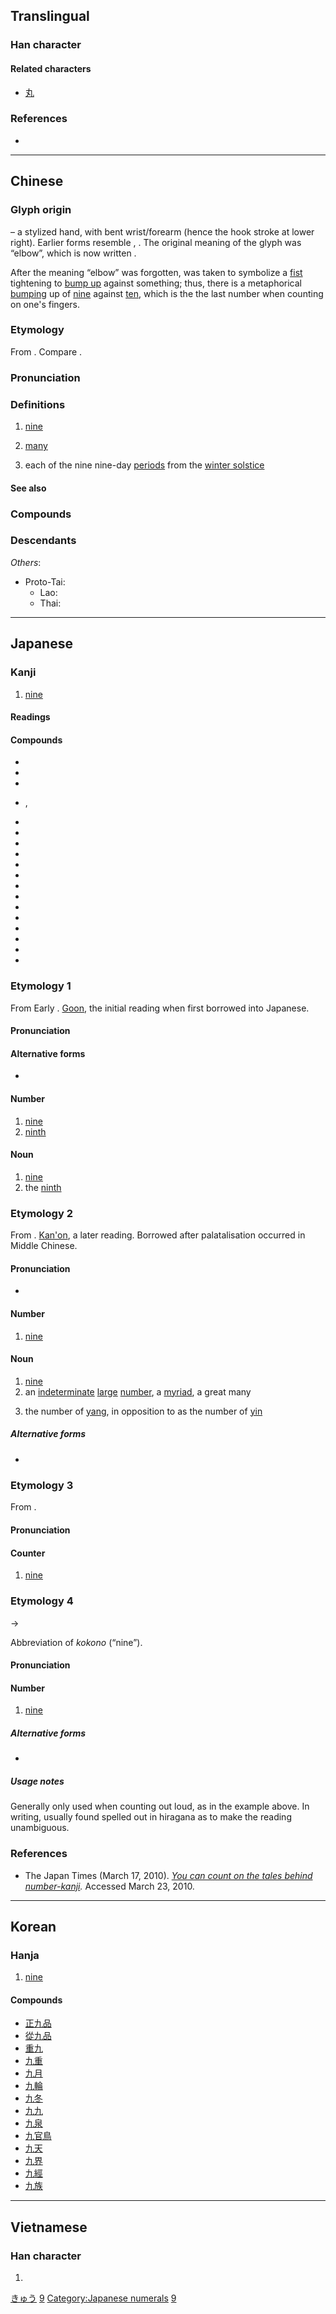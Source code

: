 {{character info/new}}
{{also|玖|丸|力}}
{{commonscat}}
==Translingual==
{{stroke order|strokes=2}}
{{stroke order|type=animate}}

===Han character===
{{Han char|rn=5|rad=乙|as=01|sn=2|four=40017|canj=KN|ids=⿻丿乙}}

====Related characters====
* [[丸]]

===References===
* {{Han ref|kx=0083.190|dkj=00167|dj=0168.020|hdz=10048.050|uh=4E5D|ud=20061|bh=A445|bd=42053}}

----

==Chinese==
{{zh-forms|alt=玖-financial,𠔀,𢌬,𣲄}}

===Glyph origin===
{{Han etyl}}
{{liushu|p}} – a stylized hand, with bent wrist/forearm (hence the hook stroke at lower right). Earlier forms resemble {{zh-l|*手}}, {{zh-l|*寸}}. The original meaning of the glyph was “elbow”, which is now written {{och-l|肘}}.

After the meaning “elbow” was forgotten, {{lang|zh|九}} was taken to symbolize a [[fist]] tightening to [[bump up]] against something; thus, there is a metaphorical [[bumping]] up of [[nine]] against [[ten]], which is the the last number when counting on one's fingers.

===Etymology===
From {{inh|zh|sit-pro|*d/s-kəw}}. Compare {{cog|bo|དགུ}}.

===Pronunciation===
{{zh-pron
|m=jiǔ
|ma=y
|m-s=jiu3
|c=gau2
|h=pfs=kiú
|md=gāu/giū
|md_note=gāu - vernacular; giū - literary
|mn=káu/kiú
|mn_note=káu - vernacular; kiú - literary
|mn-t=gao2/giu2
|mn-t_note=gao2 - vernacular; giu2 - literary
|w=2jieu
|mc=y
|oc=y
|cat=num
}}

===Definitions===
{{zh-hanzi}}

# [[nine]]
# {{lb|zh|figurative}} [[many]]
# {{lb|zh|weather}} each of the nine nine-day [[period]]s from the [[winter solstice]]

====See also====
{{Chinese-numbers}}

===Compounds===
{{zh-der|九一八事變|一一九|一歲九遷|一禾九穗|一言九鼎|七返九還|三九天|三六九等|三回九曲|三回九轉|三教九流|三槐九棘|三等九格|三貞九烈|三跪九叩|三部九候|上九|下九|中九|九一四|九七大限|九七期限|九世之仇|九丘|九九|九九歸一|九九歸原|九九登高|九五|九五之位|九五之尊|九份|九佐|九冬|九分|九刑|九功|九勢|九卿|九原|九原可作|九合|九合一匡|九吊六的|九命|九命奇冤|九品|九品中正|九品詞|九國公約|九土|九地|九垓|九夏|九大行星|九天|九天仙女|九天玄女|九如|九如鄉|九姻|九嬪|九子母|九孔|九官鳥|九宮|九宮格|九尾狐|九尾龜|九層塔|九嶷山|九州|九幽|九思|九懷|九成|九成九|九成宮|九折臂|九故十親|九數|九方|九方皋|九族|九旒|九日|九春|九曜|九曲洞|九更天|九有|九服|九朽一罷|九歌|九歎|九歸|九死|九死一生|九死不悔|九江市|九泉|九流|九流三教|九流十家|九流百家|九淵|九烈三貞|九烏|九煉成鋼|九牛一毛|九牛毛|九牧|九畹遺容|九疇|九疊篆|九疑山|九百|九皋|九眷|九禮|九秋|九穀|九竅|九節鞭|九經|九經字樣|九罭|九老會|九聲|九芎|九花|九華|九華山|九華帳|九蓮燈|九衢|九親|九譯|九賓|九轉丹|九轉金丹|九辯|九迴腸|九通|九連環|九還丹|九重|九重天|九重葛|九重霄|九野|九針|九錫|九門|九閽|九霄|九霄雲外|九音鑼|九章|九章律|九章算術|九頭鳥|九香蟲|九鼎|九鼎大呂|九龍|九龍半島|九龍壁|九龍杯|五九國恥|八九|八九分|八九分人|八病九痛|八索九丘|八花九裂|劉九兒|力濟九區|北九州|十中八九|十之八九|十八九|十室九空|十拿九穩|十捉九著|十死九生|十清九濁|十生九死|十病九痛|十米九糠|十羊九牧|十親九故|十賭九輸|十轉九空|回九|回腸九回|天九|天保九如|夷九族|小九九|小加九|屏風九疊|廣九鐵路|張九齡|愁腸九轉|接三換九|推牌九|搬九|數九|數九天|易堂九子|暗九|東北九省|深居九重|港九|燕九節|牌九|牢九|視窗九五|窮九|第九藝術|簫韶九成|老九|耕九餘三|舉十知九|言十妄九|重九|重九登高|陸九淵|陸九齡|陽九|陽九之會|陽九之阨|雙九|風魔九伯|魄散九霄|鶴鳴九皋|齊煙九點|龍生九子}}

===Descendants===
{{CJKV||く|j2=きゅう|구|cửu}}
''Others'':
* Proto-Tai: {{l|tai-pro|*kɤwᶜ||nine}}
** Lao: {{l|lo|ເກົ້າ}}
** Thai: {{l|th|เก้า}}

{{zh-cat|Beginning}}

----

==Japanese==

===Kanji===
{{ja-kanji|grade=1|rs=乙01}}

# [[nine]]

====Readings====
{{ja-readings
|goon=[[く]] (ku)
|kanon=[[きゅう]] (kyū), {{qualifier|historical}} [[きう]] (kiu)
|kun=[[ここの]] (kokono), [[ここのつ]] ([[九つ]], kokonotsu)
|nanori=[[いちじく]] (ichijiku), [[いちのく]] (ichinoku), [[この]] (kono), [[ひさし]] (hisashi)
}}

====Compounds====
{{der-top|Compounds}}
* {{ja-r|九夏|きゅうか}}
* {{ja-r|九官鳥|きゅうかんちょう|gloss=a [[mina]] or [[mynah]] [[bird]]}}
* {{ja-r|九牛一毛|きゅう ぎゅう いち もう|gloss=nine cows one hair ([[a drop in the ocean]])}}
* {{ja-r|九九|くく}}, {{ja-r|九々|くく|gloss=Multiplication table}}
* {{ja-r|九月|くがつ|gloss=September}}
* {{ja-r|九死|きゅうし|gloss=[[near]] [[death]], [[nearly]] [[dead]], a [[close shave]]}}
* {{ja-r|九州|きゅうしゅう|gloss=the Kyūshū region of Japan}}
* {{ja-r|九重|ここのえ}}
* {{ja-r|九寸五分|くすん ごぶ|gloss=a [[short sword]], a [[dagger]]}}
* {{ja-r|九星|きゅうせい}}
* {{ja-r|九折|きゅうせつ}}
* {{ja-r|九泉|きゅうせん|gloss=the nether world}}
* {{ja-r|九地|きゅうち}}
* {{ja-r|九天|きゅうてん|gloss=the Ninth Heaven (the highest of heavens)}}
* {{ja-r|九拝|きゅうはい}}
* {{ja-r|九分|くぶ}}
* {{ja-r|九輪|くりん}}
* {{ja-r|九六|くんろく}}
{{der-bottom}}

===Etymology 1===
{{cardinalbox|ja|8|9|10|八|十}}
From Early {{etyl|ltc|ja|sort=く}}. [[呉音#Japanese|Goon]], the initial reading when first borrowed into Japanese.

====Pronunciation====
{{ja-pron|く|y=go}}

====Alternative forms====
* {{ja-l|玖}}

====Number====
{{ja-pos|く|numeral symbol}}

# [[nine]]
# [[ninth]]

====Noun====
{{ja-noun|く}}

# [[nine]]
# the [[ninth]]

===Etymology 2===
From {{etyl|ltc|ja|sort=きゅう}}. [[漢音#Japanese|Kan'on]], a later reading. Borrowed after palatalisation occurred in Middle Chinese.

====Pronunciation====
{{ja-pron|きゅう|y=ko}}
* {{audio|Ja-9-kyuu.ogg|Audio|lang=ja}}

====Number====
{{ja-pos|きゅう|numeral symbol|hhira=きう}}

# [[nine]]

====Noun====
{{ja-noun|きゅう|hhira=きう}}

# [[nine]]
# an [[indeterminate]] [[large]] [[number]], a [[myriad]], a great many
# {{lb|ja|sort=きゅう|divination}} the number of [[yang]], in opposition to {{m|ja|六|tr=roku||six}} as the number of [[yin]]

=====Alternative forms=====
* {{sense|large number}} {{ja-l|究}}

===Etymology 3===
From {{etyl|ojp|ja|sort=ここの}}.

====Pronunciation====
{{ja-pron|ここの|y=kun}}

====Counter====
{{ja-pos|ここの|counter}}

# [[nine]]

===Etymology 4===
{{IPAchar|/kokono/}} → {{IPAchar|/kono/}}

Abbreviation of {{etyl|ojp|ja}} ''kokono'' (“nine”).

====Pronunciation====
{{ja-pron|この|y=kun}}

====Number====
{{ja-pos|この|numeral symbol}}

# [[nine]]
#: {{ja-usex|ひい、ふう、みい、…なな、やあ、'''この'''、とお|one, two, three, ... seven, eight, '''nine''', ten}}

=====Alternative forms=====
* {{ja-l|この}}

=====Usage notes=====
Generally only used when counting out loud, as in the example above. In writing, usually found spelled out in hiragana as {{ja-l|この}} to make the reading unambiguous.

===References===
* The Japan Times (March 17, 2010). ''[http://www.kanjiclinic.com/kc102final.htm You can count on the tales behind number-kanji].'' Accessed March 23, 2010.

{{topics|ja|Nine}}

[[Category:Japanese basic words|きゅう]]
[[Category:Japanese numeral symbols|9]]
[[Category:Japanese numerals]]

----

==Korean==

===Hanja===
{{ko-hanja|hangeul=구|rv=gu|mr=ku|y=kwu|eumhun=아홉|ehrv=ahop|ehmr=ahop|ehy=ahop}}

# [[nine]]

====Compounds====
* [[正九品]]
* [[從九品]]
* [[重九]]
* [[九重]]
* [[九月]]
* [[九輪]]
* [[九冬]]
* [[九九]]
* [[九泉]]
* [[九官鳥]]
* [[九天]]
* [[九界]]
* [[九經]]
* [[九族]]

[[Category:Korean numeral symbols|9]]

----

==Vietnamese==

===Han character===
{{vi-hantu|[[cửu]]|rs=乙01}}

# {{defn|lang=vi|sort=乙01}}